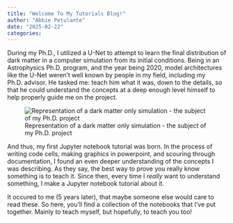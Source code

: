 ```yaml
---
title: "Welcome To My Tutorials Blog!"
author: "Abbie Petulante"
date: "2025-02-22"
categories:
---
```


During my Ph.D., I utilized a U-Net to attempt to learn the final distribution of dark matter in a computer simulation from its initial conditions. Being in an Astrophysics Ph.D. program, and the year being 2020, model architectures like the U-Net weren't well known by people in my field, including my Ph.D. advisor. He tasked me: teach him what it was, down to the details, so that he could understand the concepts at a deep enough level himself to help properly guide me on the project.

![Representation of a dark matter only simulation - the subject of my Ph.D. project](simulation.png)

And thus, my first Jupyter notebook tutorial was born. In the process of writing code cells, making graphics in powerpoint, and scouring through documentation, I found an even deeper understanding of the concepts I was describing. As they say, the best way to prove you really know something is to teach it. Since then, every time I *really* want to understand something, I make a Jupyter notebook tutorial about it.

It occured to me (5 years later), that maybe someone else would care to read these. So here, you'll find a collection of the notebooks that I've put together. Mainly to teach myself, but hopefully, to teach you too!

